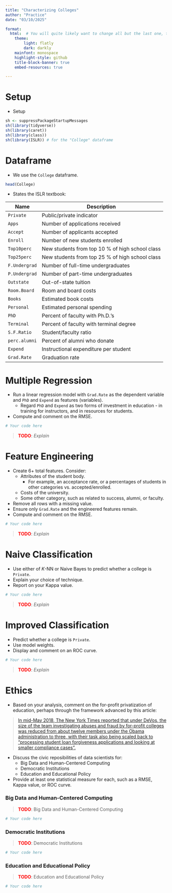 ```yaml
---
title: "Characterizing Colleges"
author: "Practice"
date: "03/10/2025"

format: 
  html:  # You will quite likely want to change all but the last one, to taste
    theme:
        light: flatly
        dark: darkly
    mainfont: monospace
    highlight-style: github
    title-block-banner: true
    embed-resources: true

---
```


# Setup

- Setup

```r
sh <- suppressPackageStartupMessages
sh(library(tidyverse))
sh(library(caret))
sh(library(class))
sh(library(ISLR)) # for the "College" dataframe
```

# Dataframe

- We use the `College` dataframe.

```r
head(College)
```

- States the ISLR textbook:

|Name|Description|
|-|-|
| `Private` | Public/private indicator |
| `Apps` | Number of applications received |
| `Accept` | Number of applicants accepted |
| `Enroll` | Number of new students enrolled |
| `Top10perc` | New students from top 10 % of high school class |
| `Top25perc` | New students from top 25 % of high school class |
| `F.Undergrad` | Number of full-time undergraduates |
| `P.Undergrad` | Number of part-time undergraduates |
| `Outstate` | Out-of-state tuition |
| `Room.Board` | Room and board costs |
| `Books` | Estimated book costs |
| `Personal` | Estimated personal spending |
| `PhD` | Percent of faculty with Ph.D.’s |
| `Terminal` | Percent of faculty with terminal degree |
| `S.F.Ratio` | Student/faculty ratio |
| `perc.alumni` | Percent of alumni who donate |
| `Expend` | Instructional expenditure per student |
| `Grad.Rate` | Graduation rate |

# Multiple Regression

- Run a linear regression model with `Grad.Rate` as the dependent variable and `PhD` and `Expend` as features (variables).
    - Regard `PhD` and `Expend` as two forms of investment in education - in training for instructors, and in resources for students.
- Compute and comment on the RMSE.

```r
# Your code here
```

> <span style="color:red;font-weight:bold">TODO</span>: *Explain*

# Feature Engineering

- Create 6+ total features. Consider:
    - Attributes of the student body.
        - For example, an acceptance rate, or a percentages of students in other categories vs. accepted/enrolled.
    - Costs of the university.
    - Some other category, such as related to success, alumni, or faculty.
- Remove all rows with a missing value.
- Ensure only `Grad.Rate` and the engineered features remain.
- Compute and comment on the RMSE.

```r
# Your code here
```

> <span style="color:red;font-weight:bold">TODO</span>: *Explain*

# Naive Classification

- Use either of $K$-NN or Naive Bayes to predict whether a college is `Private`.
- Explain your choice of technique.
- Report on your Kappa value.

```r
# Your code here
```

> <span style="color:red;font-weight:bold">TODO</span>: *Explain*

# Improved Classification

- Predict whether a college is `Private`.
- Use model weights.
- Display and comment on an ROC curve.

```r
# Your code here
```

> <span style="color:red;font-weight:bold">TODO</span>: *Explain*

# Ethics

- Based on your analysis, comment on the for-profit privatization of education, perhaps through the framework advanced by this article:

> [In mid-May 2018, The New York Times reported that under DeVos, the size of the team investigating abuses and fraud by for-profit colleges was reduced from about twelve members under the Obama administration to three, with their task also being scaled back to "processing student loan forgiveness applications and looking at smaller compliance cases".](https://en.wikipedia.org/wiki/Betsy_DeVos#Staffing)

- Discuss the civic reposibilities of data scientists for:
    - Big Data and Human-Centered Computing
    - Democratic Institutions
    - Education and Educational Policy
- Provide at least one statistical measure for each, such as a RMSE, Kappa value, or ROC curve.

### Big Data and Human-Centered Computing

> <span style="color:red;font-weight:bold">TODO</span>: Big Data and Human-Centered Computing

```r
# Your code here
```

### Democratic Institutions

> <span style="color:red;font-weight:bold">TODO</span>: Democratic Institutions

```r
# Your code here
```

### Education and Educational Policy

> <span style="color:red;font-weight:bold">TODO</span>: Education and Educational Policy

```r
# Your code here
```